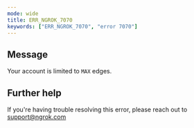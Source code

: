 ```yaml
---
mode: wide
title: ERR_NGROK_7070
keywords: ["ERR_NGROK_7070", "error 7070"]
---
```


## Message

Your account is limited to `MAX` edges.

## Further help

If you're having trouble resolving this error, please reach out to [support@ngrok.com](mailto:support@ngrok.com?subject=Help%20with%20ERR_NGROK_7070)
